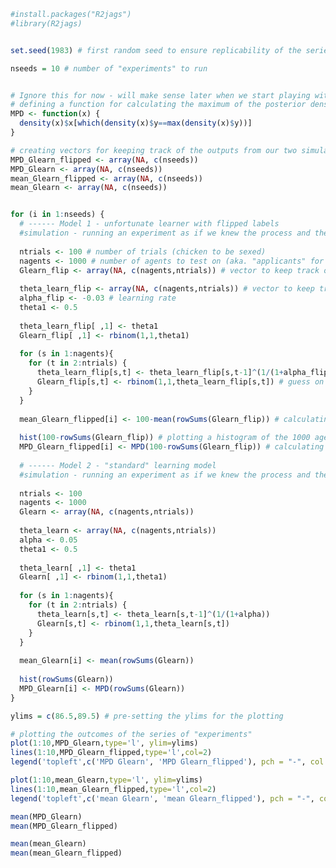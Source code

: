 


```r
#install.packages("R2jags")
#library(R2jags)


set.seed(1983) # first random seed to ensure replicability of the series of "experiments" we want to run

nseeds = 10 # number of "experiments" to run


# Ignore this for now - will make sense later when we start playing with our poteriors
# defining a function for calculating the maximum of the posterior density (not exactly the same as the mode)
MPD <- function(x) {
  density(x)$x[which(density(x)$y==max(density(x)$y))]
}

# creating vectors for keeping track of the outputs from our two simulations for the series of different experiments
MPD_Glearn_flipped <- array(NA, c(nseeds))
MPD_Glearn <- array(NA, c(nseeds))
mean_Glearn_flipped <- array(NA, c(nseeds))
mean_Glearn <- array(NA, c(nseeds))


for (i in 1:nseeds) {
  # ------ Model 1 - unfortunate learner with flipped labels
  #simulation - running an experiment as if we knew the process and the parameter
  
  ntrials <- 100 # number of trials (chicken to be sexed)
  nagents <- 1000 # number of agents to test on (aka. "applicants" for the job)
  Glearn_flip <- array(NA, c(nagents,ntrials)) # vector to keep track of the guesses
  
  theta_learn_flip <- array(NA, c(nagents,ntrials)) # vector to keep track of the skill level
  alpha_flip <- -0.03 # learning rate
  theta1 <- 0.5
  
  theta_learn_flip[ ,1] <- theta1
  Glearn_flip[ ,1] <- rbinom(1,1,theta1)
  
  for (s in 1:nagents){
    for (t in 2:ntrials) {
      theta_learn_flip[s,t] <- theta_learn_flip[s,t-1]^(1/(1+alpha_flip)) # theta updates on every trial according to the learning rate
      Glearn_flip[s,t] <- rbinom(1,1,theta_learn_flip[s,t]) # guess on every trial drawn from a binomial distribution with a probability of (the updated) theta
    }
  }
  
  mean_Glearn_flipped[i] <- 100-mean(rowSums(Glearn_flip)) # calculating the mean number of "flipped corrects" across all 1000 applicants/agents
  
  hist(100-rowSums(Glearn_flip)) # plotting a histogram of the 1000 agents' number of "flipped corrects"
  MPD_Glearn_flipped[i] <- MPD(100-rowSums(Glearn_flip)) # calculating the maximum of the density of the 1000 agents' number of "flipped corrects"
  
  # ------ Model 2 - "standard" learning model
  #simulation - running an experiment as if we knew the process and the parameter
  
  ntrials <- 100
  nagents <- 1000
  Glearn <- array(NA, c(nagents,ntrials))
  
  theta_learn <- array(NA, c(nagents,ntrials))
  alpha <- 0.05
  theta1 <- 0.5
  
  theta_learn[ ,1] <- theta1
  Glearn[ ,1] <- rbinom(1,1,theta1)
  
  for (s in 1:nagents){
    for (t in 2:ntrials) {
      theta_learn[s,t] <- theta_learn[s,t-1]^(1/(1+alpha))
      Glearn[s,t] <- rbinom(1,1,theta_learn[s,t])
    }
  }
  
  mean_Glearn[i] <- mean(rowSums(Glearn))
  
  hist(rowSums(Glearn))
  MPD_Glearn[i] <- MPD(rowSums(Glearn))
}

ylims = c(86.5,89.5) # pre-setting the ylims for the plotting

# plotting the outcomes of the series of "experiments"
plot(1:10,MPD_Glearn,type='l', ylim=ylims)
lines(1:10,MPD_Glearn_flipped,type='l',col=2)
legend('topleft',c('MPD Glearn', 'MPD Glearn_flipped'), pch = "-", col = c(1, 2))

plot(1:10,mean_Glearn,type='l', ylim=ylims)
lines(1:10,mean_Glearn_flipped,type='l',col=2)
legend('topleft',c('mean Glearn', 'mean Glearn_flipped'), pch = "-", col = c(1, 2))

mean(MPD_Glearn)
mean(MPD_Glearn_flipped)

mean(mean_Glearn)
mean(mean_Glearn_flipped)
```